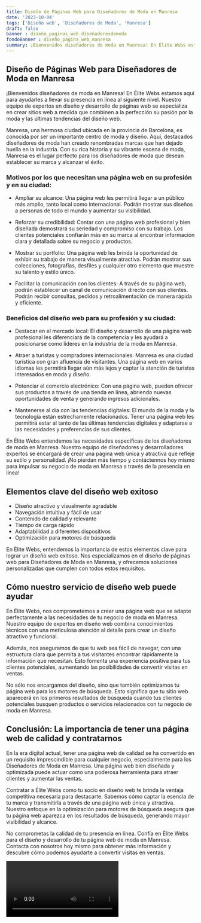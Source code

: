 ```yaml
---
title: Diseño de Páginas Web para Diseñadores de Moda en Manresa
date: '2023-10-04'
tags: ['Diseño web', 'Diseñadores de Moda', 'Manresa']
draft: false
banner : diseño_paginas_web_diseñadoresdemoda
fondoBanner : diseño_pagina_web_manresa
summary: ¡Bienvenidos diseñadores de moda en Manresa! En Élite Webs estamos aquí para ayudarles a llevar su presencia en línea al siguiente nivel. Nuestro equipo de expertos en diseño y desarrollo de páginas web se especializa en crear sitios web a medida que combinen a la perfección su pasión por la moda y las últimas tendencias del diseño web.
---
```


## Diseño de Páginas Web para Diseñadores de Moda en Manresa

¡Bienvenidos diseñadores de moda en Manresa! En Élite Webs estamos aquí para ayudarles a llevar su presencia en línea al siguiente nivel. Nuestro equipo de expertos en diseño y desarrollo de páginas web se especializa en crear sitios web a medida que combinen a la perfección su pasión por la moda y las últimas tendencias del diseño web.

Manresa, una hermosa ciudad ubicada en la provincia de Barcelona, es conocida por ser un importante centro de moda y diseño. Aquí, destacados diseñadores de moda han creado renombradas marcas que han dejado huella en la industria. Con su rica historia y su vibrante escena de moda, Manresa es el lugar perfecto para los diseñadores de moda que desean establecer su marca y alcanzar el éxito.

### Motivos por los que necesitan una página web en su profesión y en su ciudad:

- Ampliar su alcance: Una página web les permitirá llegar a un público más amplio, tanto local como internacional. Podrán mostrar sus diseños a personas de todo el mundo y aumentar su visibilidad.

- Reforzar su credibilidad: Contar con una página web profesional y bien diseñada demostrará su seriedad y compromiso con su trabajo. Los clientes potenciales confiarán más en su marca al encontrar información clara y detallada sobre su negocio y productos.

- Mostrar su portfolio: Una página web les brinda la oportunidad de exhibir su trabajo de manera visualmente atractiva. Podrán mostrar sus colecciones, fotografías, desfiles y cualquier otro elemento que muestre su talento y estilo único.

- Facilitar la comunicación con los clientes: A través de su página web, podrán establecer un canal de comunicación directo con sus clientes. Podrán recibir consultas, pedidos y retroalimentación de manera rápida y eficiente.

### Beneficios del diseño web para su profesión y su ciudad:

- Destacar en el mercado local: El diseño y desarrollo de una página web profesional les diferenciará de la competencia y les ayudará a posicionarse como líderes en la industria de la moda en Manresa.

- Atraer a turistas y compradores internacionales: Manresa es una ciudad turística con gran afluencia de visitantes. Una página web en varios idiomas les permitirá llegar aún más lejos y captar la atención de turistas interesados en moda y diseño.

- Potenciar el comercio electrónico: Con una página web, pueden ofrecer sus productos a través de una tienda en línea, abriendo nuevas oportunidades de venta y generando ingresos adicionales.

- Mantenerse al día con las tendencias digitales: El mundo de la moda y la tecnología están estrechamente relacionados. Tener una página web les permitirá estar al tanto de las últimas tendencias digitales y adaptarse a las necesidades y preferencias de sus clientes.

En Élite Webs entendemos las necesidades específicas de los diseñadores de moda en Manresa. Nuestro equipo de diseñadores y desarrolladores expertos se encargará de crear una página web única y atractiva que refleje su estilo y personalidad. ¡No pierdan más tiempo y contáctennos hoy mismo para impulsar su negocio de moda en Manresa a través de la presencia en línea!

<GifSeo />

<Cta />

## Elementos clave del diseño web exitoso

- Diseño atractivo y visualmente agradable
- Navegación intuitiva y fácil de usar
- Contenido de calidad y relevante
- Tiempo de carga rápido
- Adaptabilidad a diferentes dispositivos
- Optimización para motores de búsqueda

En Élite Webs, entendemos la importancia de estos elementos clave para lograr un diseño web exitoso. Nos especializamos en el diseño de páginas web para Diseñadores de Moda en Manresa, y ofrecemos soluciones personalizadas que cumplen con todos estos requisitos.

## Cómo nuestro servicio de diseño web puede ayudar

En Élite Webs, nos comprometemos a crear una página web que se adapte perfectamente a las necesidades de tu negocio de moda en Manresa. Nuestro equipo de expertos en diseño web combina conocimientos técnicos con una meticulosa atención al detalle para crear un diseño atractivo y funcional.

Además, nos aseguramos de que tu web sea fácil de navegar, con una estructura clara que permita a tus visitantes encontrar rápidamente la información que necesitan. Esto fomenta una experiencia positiva para tus clientes potenciales, aumentando las posibilidades de convertir visitas en ventas.

No sólo nos encargamos del diseño, sino que también optimizamos tu página web para los motores de búsqueda. Esto significa que tu sitio web aparecerá en los primeros resultados de búsqueda cuando tus clientes potenciales busquen productos o servicios relacionados con tu negocio de moda en Manresa.

## Conclusión: La importancia de tener una página web de calidad y contratarnos

En la era digital actual, tener una página web de calidad se ha convertido en un requisito imprescindible para cualquier negocio, especialmente para los Diseñadores de Moda en Manresa. Una página web bien diseñada y optimizada puede actuar como una poderosa herramienta para atraer clientes y aumentar las ventas.

Contratar a Élite Webs como tu socio en diseño web te brinda la ventaja competitiva necesaria para destacarte. Sabemos cómo captar la esencia de tu marca y transmitirla a través de una página web única y atractiva. Nuestro enfoque en la optimización para motores de búsqueda asegura que tu página web aparezca en los resultados de búsqueda, generando mayor visibilidad y alcance.

No comprometas la calidad de tu presencia en línea. Confía en Élite Webs para el diseño y desarrollo de tu página web de moda en Manresa. Contacta con nosotros hoy mismo para obtener más información y descubre cómo podemos ayudarte a convertir visitas en ventas.

<Video />

<CtaBot job='Diseñadores de Moda' city='Manresa'/>

<Gmaps query='Manresa+españa+maps' />